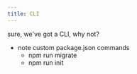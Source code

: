 ```yaml
---
title: CLI
---
```


sure, we've got a CLI, why not?


- note custom package.json commands
  - npm run migrate
  - npm run init